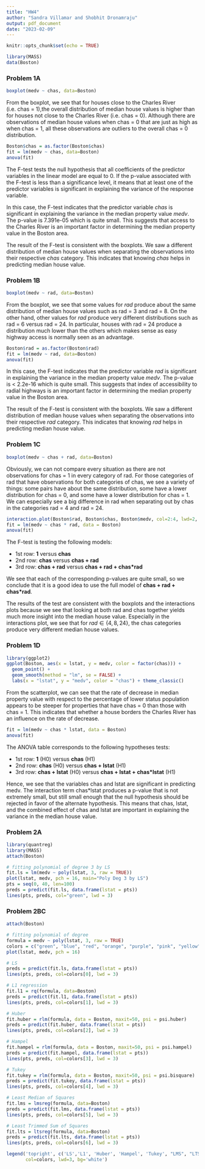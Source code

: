---
title: "HW4"
author: "Sandra Villamar and Shobhit Dronamraju"
output: pdf_document
date: "2023-02-09"
---

```{r setup, include=FALSE}
knitr::opts_chunk$set(echo = TRUE)
```

```{r}
library(MASS)
data(Boston)
```

### Problem 1A

```{r}
boxplot(medv ~ chas, data=Boston)
```

From the boxplot, we see that for houses close to the Charles River (i.e. chas = 1),the overall distribution of median house values is higher than for houses not close to the Charles River (i.e. chas = 0). Although there are observations of median house values when chas = 0 that are just as high as when chas = 1, all these observations are outliers to the overall chas = 0 distribution.

```{r}
Boston$chas = as.factor(Boston$chas)
fit = lm(medv ~ chas, data=Boston)
anova(fit)
```

The F-test tests the null hypothesis that all coefficients of the predictor variables in the linear model are equal to 0. If the p-value associated with the F-test is less than a significance level, it means that at least one of the predictor variables is significant in explaining the variance of the response variable.

In this case, the F-test indicates that the predictor variable *chas* is significant in explaining the variance in the median property value *medv*. The p-value is 7.391e-05 which is quite small. This suggests that access to the Charles River is an important factor in determining the median property value in the Boston area.

The result of the F-test is consistent with the boxplots. We saw a different distribution of median house values when separating the observations into their respective *chas* category. This indicates that knowing *chas* helps in predicting median house value.

### Problem 1B

```{r}
boxplot(medv ~ rad, data=Boston)
```

From the boxplot, we see that some values for *rad* produce about the same distribution of median house values such as rad = 3 and rad = 8. On the other hand, other values for *rad* produce very different distributions such as rad = 6 versus rad = 24. In particular, houses with rad = 24 produce a distribution much lower than the others which makes sense as easy highway access is normally seen as an advantage.

```{r}
Boston$rad = as.factor(Boston$rad)
fit = lm(medv ~ rad, data=Boston)
anova(fit)
```

In this case, the F-test indicates that the predictor variable *rad* is significant in explaining the variance in the median property value *medv*. The p-value is \< 2.2e-16 which is quite small. This suggests that index of accessibility to radial highways is an important factor in determining the median property value in the Boston area.

The result of the F-test is consistent with the boxplots. We saw a different distribution of median house values when separating the observations into their respective *rad* category. This indicates that knowing *rad* helps in predicting median house value.

### Problem 1C

```{r}
boxplot(medv ~ chas + rad, data=Boston)
```

Obviously, we can not compare every situation as there are not observations for chas = 1 in every category of rad. For those categories of rad that have observations for both categories of chas, we see a variety of things: some pairs have about the same distribution, some have a lower distribution for chas = 0, and some have a lower distribution for chas = 1. We can especially see a big difference in rad when separating out by chas in the categories rad = 4 and rad = 24.

```{r}
interaction.plot(Boston$rad, Boston$chas, Boston$medv, col=2:4, lwd=2, cex.axis=1, cex.lab=1)
fit = lm(medv ~ chas * rad, data = Boston)
anova(fit)
```

The F-test is testing the following models:

-   1st row: **1** versus **chas**
-   2nd row: **chas** versus **chas + rad**
-   3rd row: **chas + rad** versus **chas + rad + chas\*rad**

We see that each of the corresponding p-values are quite small, so we conclude that it is a good idea to use the full model of **chas + rad + chas\*rad**.

The results of the test are consistent with the boxplots and the interactions plots because we see that looking at both rad and chas together yields much more insight into the median house value. Especially in the interactions plot, we see that for $rad \in \{4, 8, 24\}$, the chas categories produce very different median house values.

### Problem 1D

```{r}
library(ggplot2)
ggplot(Boston, aes(x = lstat, y = medv, color = factor(chas))) + 
  geom_point() + 
  geom_smooth(method = "lm", se = FALSE) + 
  labs(x = "lstat", y = "medv", color = "chas") + theme_classic()
```

From the scatterplot, we can see that the rate of decrease in median property value with respect to the percentage of lower status population appears to be steeper for properties that have chas = 0 than those with chas = 1. This indicates that whether a house borders the Charles River has an influence on the rate of decrease.

```{r}
fit = lm(medv ~ chas * lstat, data = Boston)
anova(fit)
```

The ANOVA table corresponds to the following hypotheses tests:

-   1st row: **1** (H0) versus **chas** (H1)
-   2nd row: **chas** (H0) versus **chas + lstat** (H1)
-   3rd row: **chas + lstat** (H0) versus **chas + lstat + chas\*lstat** (H1)

Hence, we see that the variables chas and lstat are significant in predicting medv. The interaction term chas\*lstat produces a p-value that is not extremely small, but still small enough that the null hypothesis should be rejected in favor of the alternate hypothesis. This means that chas, lstat, and the combined effect of chas and lstat are important in explaining the variance in the median house value.

### Problem 2A
```{r results="hide", error=FALSE, warning=FALSE, message=FALSE}
library(quantreg)
library(MASS)
attach(Boston)

# fitting polynomial of degree 3 by LS
fit.ls = lm(medv ~ poly(lstat, 3, raw = TRUE))
plot(lstat, medv, pch = 16, main="Poly Deg 3 by LS")
pts = seq(0, 40, len=100)
preds = predict(fit.ls, data.frame(lstat = pts))
lines(pts, preds, col="green", lwd = 3)
```

### Problem 2BC

```{r results="hide", error=FALSE, warning=FALSE, message=FALSE}
attach(Boston)

# fitting polynomial of degree 
formula = medv ~ poly(lstat, 3, raw = TRUE)
colors = c("green", "blue", "red", "orange", "purple", "pink", "yellow")
plot(lstat, medv, pch = 16)

# LS
preds = predict(fit.ls, data.frame(lstat = pts))
lines(pts, preds, col=colors[0], lwd = 3)

# L1 regression
fit.l1 = rq(formula, data=Boston)
preds = predict(fit.l1, data.frame(lstat = pts))
lines(pts, preds, col=colors[1], lwd = 3)

# Huber
fit.huber = rlm(formula, data = Boston, maxit=50, psi = psi.huber)
preds = predict(fit.huber, data.frame(lstat = pts))
lines(pts, preds, col=colors[2], lwd = 3)

# Hampel
fit.hampel = rlm(formula, data = Boston, maxit=50, psi = psi.hampel)
preds = predict(fit.hampel, data.frame(lstat = pts))
lines(pts, preds, col=colors[3], lwd = 3)

# Tukey
fit.tukey = rlm(formula, data = Boston, maxit=50, psi = psi.bisquare)
preds = predict(fit.tukey, data.frame(lstat = pts))
lines(pts, preds, col=colors[4], lwd = 3)

# Least Median of Squares
fit.lms = lmsreg(formula, data=Boston)
preds = predict(fit.lms, data.frame(lstat = pts))
lines(pts, preds, col=colors[5], lwd = 3)

# Least Trimmed Sum of Squares
fit.lts = ltsreg(formula, data=Boston)
preds = predict(fit.lts, data.frame(lstat = pts))
lines(pts, preds, col=colors[6], lwd = 3)

legend('topright', c('LS','L1', 'Huber', 'Hampel', 'Tukey', "LMS", "LTS"), 
       col=colors, lwd=3, bg='white')

```
